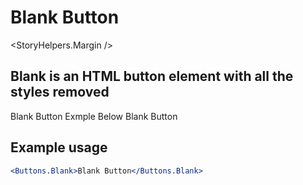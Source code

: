 

<Meta title="Components|Buttons|Blank" />

# Blank Button

<StoryHelpers.Margin />

## Blank is an HTML button element with all the styles removed

<Story name="Blank">
  <div className="w-100 h-100 border bd-radius p-1">
    <StoryHelpers.Text underlined>Blank Button Exmple Below</StoryHelpers.Text>
    <Buttons.Blank>Blank Button</Buttons.Blank>
  </div>
</Story>

## Example usage

```jsx
<Buttons.Blank>Blank Button</Buttons.Blank>
```

<Props of={Buttons.Blank} />
